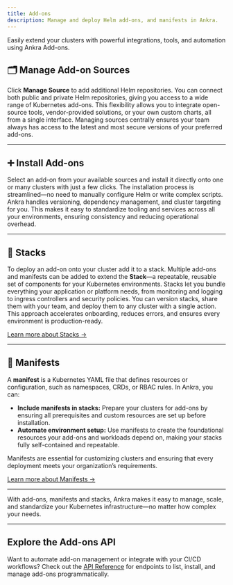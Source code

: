 ```yaml
---
title: Add-ons
description: Manage and deploy Helm add-ons, and manifests in Ankra.
---
```

<Note>
Easily extend your clusters with powerful integrations, tools, and automation using Ankra Add-ons.
</Note>

## 🗂️ Manage Add-on Sources

Click <b>Manage Source</b> to add additional Helm repositories.
You can connect both public and private Helm repositories, giving you access to a wide range of Kubernetes add-ons. This flexibility allows you to integrate open-source tools, vendor-provided solutions, or your own custom charts, all from a single interface. Managing sources centrally ensures your team always has access to the latest and most secure versions of your preferred add-ons.

---

## ➕ Install Add-ons

Select an add-on from your available sources and install it directly onto one or many clusters with just a few clicks.
The installation process is streamlined—no need to manually configure Helm or write complex scripts. Ankra handles versioning, dependency management, and cluster targeting for you. This makes it easy to standardize tooling and services across all your environments, ensuring consistency and reducing operational overhead.

---

## 🧩 Stacks

To deploy an add-on onto your cluster add it to a stack. Multiple add-ons and manifests can be added to extend the <b>Stack</b>—a repeatable, reusable set of components for your Kubernetes environments.
Stacks let you bundle everything your application or platform needs, from monitoring and logging to ingress controllers and security policies. You can version stacks, share them with your team, and deploy them to any cluster with a single action. This approach accelerates onboarding, reduces errors, and ensures every environment is production-ready.

[Learn more about Stacks →](../essentials/stacks)

---

## 📄 Manifests

A <b>manifest</b> is a Kubernetes YAML file that defines resources or configuration, such as namespaces, CRDs, or RBAC rules.
In Ankra, you can:

- **Include manifests in stacks:** Prepare your clusters for add-ons by ensuring all prerequisites and custom resources are set up before installation.
- **Automate environment setup:** Use manifests to create the foundational resources your add-ons and workloads depend on, making your stacks fully self-contained and repeatable.

Manifests are essential for customizing clusters and ensuring that every deployment meets your organization’s requirements.

[Learn more about Manifests →](../essentials/manifests)

---

With add-ons, manifests and stacks, Ankra makes it easy to manage, scale, and standardize your Kubernetes infrastructure—no matter how complex your needs.

---

## Explore the Add-ons API

Want to automate add-on management or integrate with your CI/CD workflows?
Check out the [API Reference](../../api-reference) for endpoints to list, install, and manage add-ons programmatically.